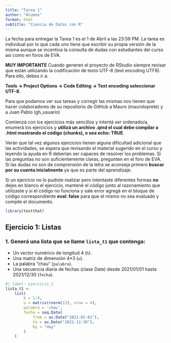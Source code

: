 ```yaml
---
title: "Tarea 1"
author: "Alumno"
format: html
subtitle: "Ciencia de Datos con R"
---
```


La fecha para entregar la Tarea 1 es el 1 de Abril a las 23:59 PM. La tarea es individual por lo que cada uno tiene que escribir su propia versión de la misma aunque se incentiva la consulta de dudas con estudiantes del curso así como en foros de EVA.


**MUY IMPORTANTE** Cuando generen el proyecto de RStudio siempre revisar que están utilizando la codificación de texto UTF-8 (text encoding UTF8).
Para ello, debes ir a: 

**Tools -> Project Options -> Code Editing -> Text encoding seleccionar UTF-8**.

Para que podamos ver sus tareas y corregir las mismas nos tienen que hacer colaboradores de su repositorio de GitHub a Mauro (mauroloprete) y a Juan Pablo (gh_usuario)

Comienzá con los ejercicios más sencillos y intentá ser ordenado/a, enumerá los ejercicios y **utilizá un archivo .qmd el cual debe compilar a .html mostrando el código (chunks), o sea echo: TRUE**.

Verán que tal vez algunos ejercicios tienen alguna dificultad adicional que las actividades, se espera que revisando el material sugerido en el curso y leyendo la ayuda en R deberían ser capaces de resolver los problemas. Si las preguntas no son suficientemente claras, pregunten en el foro de EVA. Si las dudas no son de comprensión de la letra se aconseja primero **buscar por su cuenta inicialmente** ya que es parte del aprendizaje.

Si un ejercicio no lo pudiste realizar pero intentaste diferentes formas **no** dejes en blanco el ejercicio, mantené el código junto al razonamiento que utilizaste y si el código no funciona y sale error agregá en el bloque de código correspondiente **eval: false** para que el mismo no sea evaluado y compile el documento.

```r
library(testthat)
```


## Ejercicio 1: Listas

### 1. Generá una lista que se llame `lista_t1` que contenga:

- Un vector numérico de longitud 4 (`h`).
- Una matriz de dimensión 4*3 (`u`).
- La palabra "chau" (`palabra`).
- Una secuencia diaria de fechas (clase Date) desde 2021/01/01 hasta 2021/12/30 (`fecha`).


```r
#| label: ejercicio_1
lista_t1 <-
    list(
        h = 1:4,
        u = matrix(rnorm(12), nrow = 4),
        palabra = 'chau',
        fecha = seq.Date(
            from = as.Date("2021-01-01"),
            to = as.Date("2021-12-30"),
            by = "day"
        )
    )
```




